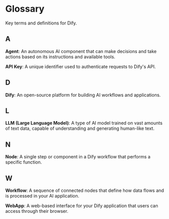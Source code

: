 # Glossary

Key terms and definitions for Dify.

## A

**Agent**: An autonomous AI component that can make decisions and take actions based on its instructions and available tools.

**API Key**: A unique identifier used to authenticate requests to Dify's API.

## D

**Dify**: An open-source platform for building AI workflows and applications.

## L

**LLM (Large Language Model)**: A type of AI model trained on vast amounts of text data, capable of understanding and generating human-like text.

## N

**Node**: A single step or component in a Dify workflow that performs a specific function.

## W

**Workflow**: A sequence of connected nodes that define how data flows and is processed in your AI application.

**WebApp**: A web-based interface for your Dify application that users can access through their browser.
